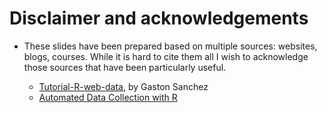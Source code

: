 
Disclaimer and acknowledgements
===============================

- These slides have been prepared based on multiple sources: websites, blogs, courses. While it is hard to cite them all I wish to acknowledge those sources that have been particularly useful.

    + [Tutorial-R-web-data](https://github.com/gastonstat/tutorial-R-web-data), by Gaston Sanchez
    + [Automated Data Collection with R](http://www.r-datacollection.com/) 
    
